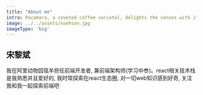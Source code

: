 ```yaml
---
title: "About me"
intro: Pacamara, a coveted coffee varietal, delights the senses with its exceptional flavor profile. 
image: ../../assets/xuehsan.jpg
imageType: 'big'
---
```


## 宋黎斌
我在阿里动物园瓴羊担任前端开发者, 兼前端架构师(学习中😎)。react相关技术栈是我熟悉并且爱好的, 我时常探索在react生态圈, 对一切web知识感到好奇, 关注我和我一起探索前端吧